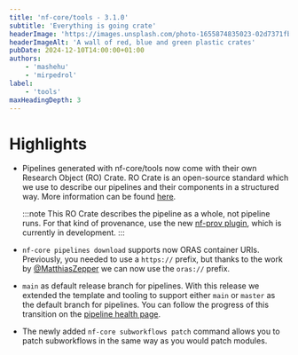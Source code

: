 ```yaml
---
title: 'nf-core/tools - 3.1.0'
subtitle: 'Everything is going crate'
headerImage: 'https://images.unsplash.com/photo-1655874835023-02d7371fbe90'
headerImageAlt: 'A wall of red, blue and green plastic crates'
pubDate: 2024-12-10T14:00:00+01:00
authors:
    - 'mashehu'
    - 'mirpedrol'
label:
    - 'tools'
maxHeadingDepth: 3
---
```


# Highlights

-   Pipelines generated with nf-core/tools now come with their own Research Object (RO) Crate.
    RO Crate is an open-source standard which we use to describe our pipelines and their components in a structured way.
    More information can be found [here](https://www.researchobject.org/ro-crate/).

    :::note
    This RO Crate describes the pipeline as a whole, not pipeline runs.
    For that kind of provenance, use the new [nf-prov plugin](https://github.com/nextflow-io/nf-prov), which is currently in development.
    :::

-   `nf-core pipelines download` supports now ORAS container URIs.
    Previously, you needed to use a `https://` prefix, but thanks to the work by [@MatthiasZepper](https://github.com/MatthiasZepper") we can now use the `oras://` prefix.
-   `main` as default release branch for pipelines. With this release we extended the template and tooling to support either `main` or `master` as the default branch for pipelines.
    You can follow the progress of this transition on the [pipeline health page](/pipeline_health).
-   The newly added `nf-core subworkflows patch` command allows you to patch subworkflows in the same way as you would patch modules.
